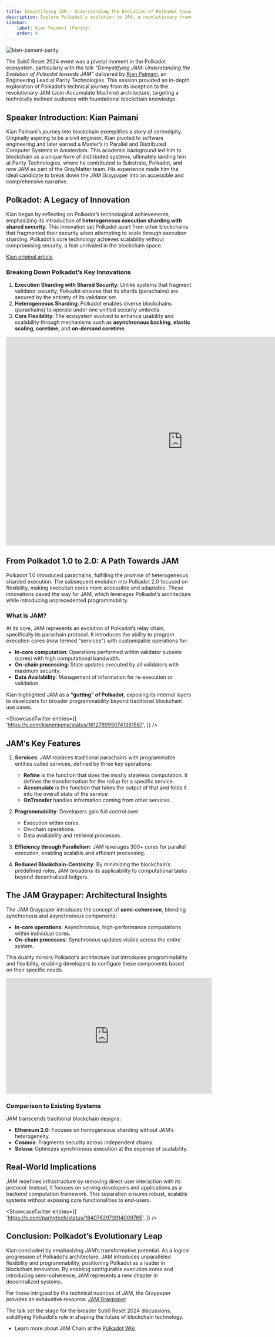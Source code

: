 ```yaml
---
title: Demystifying JAM - Understanding the Evolution of Polkadot towards JAM 
description: Explore Polkadot's evolution to JAM, a revolutionary framework enabling scalable, programmable execution cores with unmatched flexibility and security.
sidebar:
    label: Kian Paimani (Parity)
    order: 4
---
```



<Image src={coverImage} alt="kian-pamani-parity" />

The Sub0 Reset 2024 event was a pivotal moment in the Polkadot ecosystem, particularly with the talk *“Demystifying JAM: Understanding the Evolution of Polkadot towards JAM”* 
delivered by [Kian Paimani](https://x.com/kianenigma), an Engineering Lead at Parity Technologies. 
This session provided an in-depth exploration of Polkadot’s technical journey from its inception to the revolutionary JAM (Join-Accumulate Machine) architecture, targeting a technically inclined audience with foundational blockchain knowledge.

## **Speaker Introduction: Kian Paimani**
Kian Paimani’s journey into blockchain exemplifies a story of serendipity. 
Originally aspiring to be a civil engineer, Kian pivoted to software engineering and later earned a Master’s in Parallel and Distributed Computer Systems in Amsterdam. 
This academic background led him to blockchain as a unique form of distributed systems, ultimately landing him at Parity Technologies, 
where he contributed to Substrate, Polkadot, and now JAM as part of the GrayMatter team. 
His experience made him the ideal candidate to break down the JAM Graypaper into an accessible and comprehensive narrative.

## **Polkadot: A Legacy of Innovation**
Kian began by reflecting on Polkadot’s technological achievements, emphasizing its introduction of **heterogeneous execution sharding with shared security**. This innovation set Polkadot apart from other blockchains that fragmented their security when attempting to scale through execution sharding. Polkadot’s core technology achieves scalability without compromising security, a feat unrivaled in the blockchain space.

[Kian original article](https://blog.kianenigma.com/posts/tech/demystifying-jam/)
### **Breaking Down Polkadot’s Key Innovations**
1. **Execution Sharding with Shared Security**: Unlike systems that fragment validator security, Polkadot ensures that its shards (parachains) are secured by the entirety of its validator set.
2. **Heterogeneous Sharding**: Polkadot enables diverse blockchains (parachains) to operate under one unified security umbrella.
3. **Core Flexibility**: The ecosystem evolved to enhance usability and scalability through mechanisms such as **asynchronous backing**, **elastic scaling**, **coretime**, and **on-demand coretime**.

<iframe src="https://docs.google.com/presentation/d/e/2PACX-1vQwm6kQp4N7t4s3GXqlz4-r1BBgaIO7cNlax5cR5x67XcUEj7_Bx3UlOMZ30PU7gCgSnRtNTGNrKqqk/embed?start=false&loop=false&delayms=3000" frameborder="0" width="960" height="569" allowfullscreen="true" mozallowfullscreen="true" webkitallowfullscreen="true"></iframe>

## **From Polkadot 1.0 to 2.0: A Path Towards JAM**
Polkadot 1.0 introduced parachains, fulfilling the promise of heterogeneous sharded execution. The subsequent evolution into Polkadot 2.0 focused on flexibility, making execution cores more accessible and adaptable. These innovations paved the way for JAM, which leverages Polkadot’s architecture while introducing unprecedented programmability.

### **What is JAM?**
At its core, JAM represents an evolution of Polkadot’s relay chain, specifically its parachain protocol. It introduces the ability to program execution cores (now termed “services”) with customizable operations for:
- **In-core computation**: Operations performed within validator subsets (cores) with high computational bandwidth.
- **On-chain processing**: State updates executed by all validators with maximum security.
- **Data Availability**: Management of information for re-execution or validation.

Kian highlighted JAM as a **“gutting” of Polkadot**, exposing its internal layers to developers for broader programmability beyond traditional blockchain use cases.

<ShowcaseTwitter
  entries={[
    'https://x.com/kianenigma/status/1812789950741381567',
  ]}
/>

## **JAM’s Key Features**
1. **Services**: JAM replaces traditional parachains with programmable entities called services, defined by three key operations:
   - **Refine** is the function that does the mostly stateless computation. It defines the transformation for the rollup for a specific service.
   - **Accumulate** is the function that takes the output of that and folds it into the overall state of the service
   - **OnTransfer** handles information coming from other services.

2. **Programmability**: Developers gain full control over:
   - Execution within cores.
   - On-chain operations.
   - Data availability and retrieval processes.

3. **Efficiency through Parallelism**: JAM leverages 300+ cores for parallel execution, enabling scalable and efficient processing.

4. **Reduced Blockchain-Centricity**: By minimizing the blockchain’s predefined roles, JAM broadens its applicability to computational tasks beyond decentralized ledgers.

## **The JAM Graypaper: Architectural Insights**
The JAM Graypaper introduces the concept of **semi-coherence**, blending synchronous and asynchronous components:
- **In-core operations**: Asynchronous, high-performance computations within individual cores.
- **On-chain processes**: Synchronous updates visible across the entire system.

This duality mirrors Polkadot’s architecture but introduces programmability and flexibility, enabling developers to configure these components based on their specific needs.

<iframe width="560" height="315" src="https://www.youtube.com/embed/eGLCedIT94U?si=S40ETWeiDXft5I29" title="YouTube video player" frameborder="0" allow="accelerometer; autoplay; clipboard-write; encrypted-media; gyroscope; picture-in-picture; web-share" referrerpolicy="strict-origin-when-cross-origin" allowfullscreen></iframe>

### **Comparison to Existing Systems**
JAM transcends traditional blockchain designs:
- **Ethereum 2.0**: Focuses on homogeneous sharding without JAM’s heterogeneity.
- **Cosmos**: Fragments security across independent chains.
- **Solana**: Optimizes synchronous execution at the expense of scalability.

## **Real-World Implications**
JAM redefines infrastructure by removing direct user interaction with its protocol. Instead, it focuses on serving developers and applications as a backend computation framework. This separation ensures robust, scalable systems without exposing core functionalities to end-users.


<ShowcaseTwitter
  entries={[
    'https://x.com/paritytech/status/1840762973914009765',
  ]}
/>

 <script async src="https://platform.twitter.com/widgets.js" charset="utf-8"></script>
 
## **Conclusion: Polkadot’s Evolutionary Leap**
Kian concluded by emphasizing JAM’s transformative potential. As a logical progression of Polkadot’s architecture, JAM introduces unparalleled flexibility and programmability, positioning Polkadot as a leader in blockchain innovation. By enabling configurable execution cores and introducing semi-coherence, JAM represents a new chapter in decentralized systems.

For those intrigued by the technical nuances of JAM, the Graypaper provides an exhaustive resource: [JAM Graypaper](https://graypaper.com/).

The talk set the stage for the broader Sub0 Reset 2024 discussions, solidifying Polkadot’s role in shaping the future of blockchain technology.

- Learn more about JAM Chain at the [Polkadot Wiki](https://wiki.polkadot.network/docs/learn-jam-chain)
